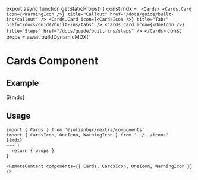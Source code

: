 
export async function getStaticProps() {
  const mdx = `
<Cards>
  <Cards.Card
    icon={<WarningIcon />}
    title="Callout"
    href="/docs/guide/built-ins/callout"
  />
  <Cards.Card
    icon={<CardsIcon />}
    title="Tabs"
    href="/docs/guide/built-ins/tabs"
  />
  <Cards.Card
    icon={<OneIcon />}
    title="Steps"
    href="/docs/guide/built-ins/steps"
  />
</Cards>`
  const props = await buildDynamicMDX(`
# Cards Component

## Example
${mdx}

## Usage

~~~mdx filename="MDX"
import { Cards } from '@julianbgr/nextra/components'
import { CardsIcon, OneIcon, WarningIcon } from '../../icons'
${mdx}
~~~`)
  return { props }
}

<RemoteContent components={{ Cards, CardsIcon, OneIcon, WarningIcon }} />
